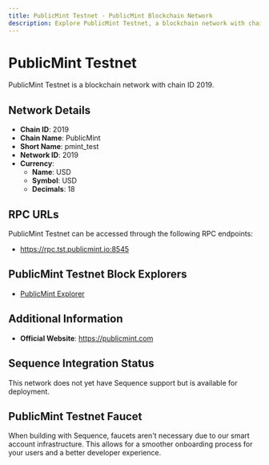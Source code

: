 ```yaml
--- 
title: PublicMint Testnet - PublicMint Blockchain Network
description: Explore PublicMint Testnet, a blockchain network with chain ID 2019. Learn about its native currency, USD, and how to interact with the network.
---
```


# PublicMint Testnet

PublicMint Testnet is a blockchain network with chain ID 2019.

## Network Details

- **Chain ID**: 2019
- **Chain Name**: PublicMint
- **Short Name**: pmint_test
- **Network ID**: 2019
- **Currency**: 
  - **Name**: USD
  - **Symbol**: USD
  - **Decimals**: 18

## RPC URLs

PublicMint Testnet can be accessed through the following RPC endpoints:

- https://rpc.tst.publicmint.io:8545

## PublicMint Testnet Block Explorers

- [PublicMint Explorer](https://explorer.tst.publicmint.io)

## Additional Information

- **Official Website**: https://publicmint.com

## Sequence Integration Status

This network does not yet have Sequence support but is available for deployment.

## PublicMint Testnet Faucet

When building with Sequence, faucets aren't necessary due to our smart account infrastructure. This allows for a smoother onboarding process for your users and a better developer experience.

